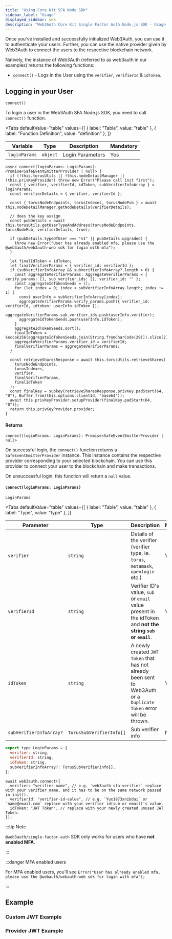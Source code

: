 ```yaml
---
title: "Using Core Kit SFA Node SDK"
sidebar_label: "Usage"
displayed_sidebar: sdk
description: "Web3Auth Core Kit Single Factor Auth Node.js SDK - Usage | Documentation - Web3Auth"
---
```



Once you've installed and successfully initialized Web3Auth, you can use it to authenticate your users. Further, you can use the native provider given
by Web3Auth to connect the users to the respective blockchain network.

Natively, the instance of Web3Auth (referred to as web3auth in our examples) returns the following functions:

- `connect()` - Logs in the User using the `verifier`, `verifierId` & `idToken`.

## Logging in your User

`connect()`

To login a user in the Web3Auth SFA Node.js SDK, you need to call `connect()` function.

<Tabs
  defaultValue="table"
  values={[
    { label: "Table", value: "table" },
    { label: "Function Definition", value: "definition" },
  ]}
>

<TabItem value="table">

| Variable      | Type     | Description      | Mandatory |
| ------------- | -------- | ---------------- | --------- |
| `loginParams` | `object` | Login Parameters | Yes       |

</TabItem>

<TabItem value="definition">

```
async connect(loginParams: LoginParams): Promise<SafeEventEmitterProvider | null> {
  if (!this.torusUtils || !this.nodeDetailManager || !this.privKeyProvider) throw new Error("Please call init first");
  const { verifier, verifierId, idToken, subVerifierInfoArray } = loginParams;
  const verifierDetails = { verifier, verifierId };

  const { torusNodeEndpoints, torusIndexes, torusNodePub } = await this.nodeDetailManager.getNodeDetails(verifierDetails);

  // does the key assign
  const pubDetails = await this.torusUtils.getUserTypeAndAddress(torusNodeEndpoints, torusNodePub, verifierDetails, true);

  if (pubDetails.typeOfUser === "v1" || pubDetails.upgraded) {
    throw new Error("User has already enabled mfa, please use the @web3auth/web3auth-web sdk for login with mfa");
  }

  let finalIdToken = idToken;
  let finalVerifierParams = { verifier_id: verifierId };
  if (subVerifierInfoArray && subVerifierInfoArray?.length > 0) {
    const aggregateVerifierParams: AggregateVerifierParams = { verify_params: [], sub_verifier_ids: [], verifier_id: "" };
    const aggregateIdTokenSeeds = [];
    for (let index = 0; index < subVerifierInfoArray.length; index += 1) {
      const userInfo = subVerifierInfoArray[index];
      aggregateVerifierParams.verify_params.push({ verifier_id: verifierId, idtoken: userInfo.idToken });
      aggregateVerifierParams.sub_verifier_ids.push(userInfo.verifier);
      aggregateIdTokenSeeds.push(userInfo.idToken);
    }
    aggregateIdTokenSeeds.sort();
    finalIdToken = keccak256(aggregateIdTokenSeeds.join(String.fromCharCode(29))).slice(2);
    aggregateVerifierParams.verifier_id = verifierId;
    finalVerifierParams = aggregateVerifierParams;
  }

  const retrieveSharesResponse = await this.torusUtils.retrieveShares(
    torusNodeEndpoints,
    torusIndexes,
    verifier,
    finalVerifierParams,
    finalIdToken
  );
  const finalKey = subkey(retrieveSharesResponse.privKey.padStart(64, "0"), Buffer.from(this.options.clientId, "base64"));
  await this.privKeyProvider.setupProvider(finalKey.padStart(64, "0"));
  return this.privKeyProvider.provider;
}
```

</TabItem>

</Tabs>

#### Returns

```tsx
connect(loginParams: LoginParams): Promise<SafeEventEmitterProvider | null>
```

On successful login, the `connect()` function returns a `SafeEventEmitterProvider` instance. This instance contains the respective provider
corresponding to your selected blockchain. You can use this provider to connect your user to the blockchain and make transactions.

On unsuccessful login, this function will return a `null` value.

#### `connect(loginParams: LoginParams)`

`LoginParams`

<Tabs
  defaultValue="table"
  values={[
    { label: "Table", value: "table" },
    { label: "Type", value: "type" },
  ]}
>

<TabItem value="table">

| Parameter               | Type                     | Description                                                                                                         | Mandatory |
| ----------------------- | ------------------------ | ------------------------------------------------------------------------------------------------------------------- | --------- |
| `verifier`              | `string`                 | Details of the verifier (verifier type, ie. `torus`, `metamask`, `openlogin` etc.)                                  | Yes       |
| `verifierId`            | `string`                 | Verifier ID's value, `sub` or `email` value present in the idToken and **not the string `sub` or `email`**.         | Yes       |
| `idToken`               | `string`                 | A newly created `JWT Token` that has not already been sent to Web3Auth or a `Duplicate Token` error will be thrown. | Yes       |
| `subVerifierInfoArray?` | `TorusSubVerifierInfo[]` | Sub verifier info                                                                                                   | No        |

</TabItem>

<TabItem value="type">

```javascript
export type LoginParams = {
  verifier: string,
  verifierId: string,
  idToken: string,
  subVerifierInfoArray?: TorusSubVerifierInfo[],
};
```

</TabItem>

</Tabs>

```tsx title="Usage"
await web3auth.connect({
  verifier: "verifier-name", // e.g. `web3auth-sfa-verifier` replace with your verifier name, and it has to be on the same network passed in init().
  verifierId: "verifier-id-value", // e.g. `Yux1873xnibdui` or `name@email.com` replace with your verifier id(sub or email)'s value.
  idToken: "JWT Token", // replace with your newly created unused JWT Token.
});
```

:::tip Note

`@web3auth/single-factor-auth` SDK only works for users who have **not enabled MFA**.

:::

:::danger MFA enabled users

For MFA enabled users, you'll see `Error("User has already enabled mfa, please use the @webauth/webauth-web sdk for login with mfa");`

:::

## Example

### Custom JWT Example

<SFANodeCustomJWTExample />

### Provider JWT Example

<SFANodeJWTExample />
